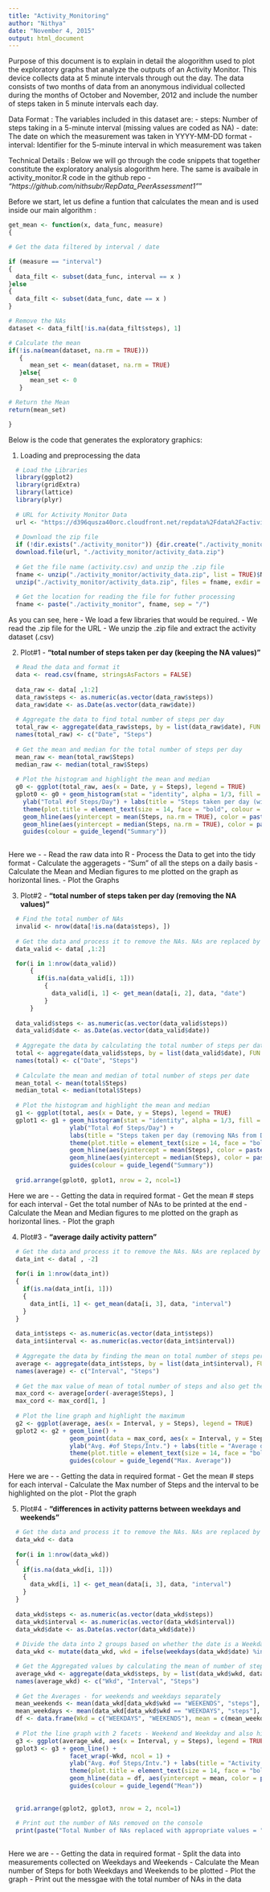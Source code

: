 ```yaml
---
title: "Activity_Monitoring"
author: "Nithya"
date: "November 4, 2015"
output: html_document
---
```


Purpose of this document is to explain in detail the alogorithm used to plot the exploratory graphs that analyze the outputs of an Activity Monitor. This device collects data at 5 minute intervals through out the day. The data consists of two months of data from an anonymous individual collected during the months of October and November, 2012 and include the number of steps taken in 5 minute intervals each day.

Data Format :
The variables included in this dataset are:
 - steps: Number of steps taking in a 5-minute interval (missing values are coded as NA)
 - date: The date on which the measurement was taken in YYYY-MM-DD format
 - interval: Identifier for the 5-minute interval in which measurement was taken
 
Technical Details :
Below we will go through the code snippets that together constitute the exploratory analysis alogorithm here. The same is avaibale in activity_monitor.R code in the github repo - *"https://github.com/nithsubr/RepData_PeerAssessment1"*"

Before we start, let us define a funtion that calculates the mean and is used inside our main algorithm :
```r
get_mean <- function(x, data_func, measure)
{

# Get the data filtered by interval / date

if (measure == "interval")
{
  data_filt <- subset(data_func, interval == x )  
}else
{
  data_filt <- subset(data_func, date == x )
}

# Remove the NAs
dataset <- data_filt[!is.na(data_filt$steps), 1]

# Calculate the mean
if(!is.na(mean(dataset, na.rm = TRUE)))
   {
      mean_set <- mean(dataset, na.rm = TRUE)
   }else{
      mean_set <- 0
   }

# Return the Mean
return(mean_set)

}

```

Below is the code that generates the exploratory graphics:

1. Loading and preprocessing the data

```r
  
  # Load the Libraries
  library(ggplot2)
  library(gridExtra)
  library(lattice)
  library(plyr)
  
  # URL for Activity Monitor Data
  url <- "https://d396qusza40orc.cloudfront.net/repdata%2Fdata%2Factivity.zip"
  
  # Download the zip file
  if (!dir.exists("./activity_monitor")) {dir.create("./activity_monitor")}
  download.file(url, "./activity_monitor/activity_data.zip")
  
  # Get the file name (activity.csv) and unzip the .zip file
  fname <- unzip("./activity_monitor/activity_data.zip", list = TRUE)$Name
  unzip("./activity_monitor/activity_data.zip", files = fname, exdir = "./activity_monitor", overwrite = TRUE)
  
  # Get the location for reading the file for futher processing
  fname <- paste("./activity_monitor", fname, sep = "/")
```

As you can see, here 
 - We load a few libraries that would be required.
 - We read the .zip file for the URL
 - We unzip the .zip file and extract the activity dataset (.csv)


2. Plot#1 - **"total number of steps taken per day (keeping the NA values)"**

```r
  
  # Read the data and format it
  data <- read.csv(fname, stringsAsFactors = FALSE)
  
  data_raw <- data[ ,1:2]
  data_raw$steps <- as.numeric(as.vector(data_raw$steps))
  data_raw$date <- as.Date(as.vector(data_raw$date))
  
  # Aggregate the data to find total number of steps per day
  total_raw <- aggregate(data_raw$steps, by = list(data_raw$date), FUN = sum)
  names(total_raw) <- c("Date", "Steps")
  
  # Get the mean and median for the total number of steps per day
  mean_raw <- mean(total_raw$Steps)
  median_raw <- median(total_raw$Steps)
  
  # Plot the histogram and highlight the mean and median
  g0 <- ggplot(total_raw, aes(x = Date, y = Steps), legend = TRUE)
  gplot0 <- g0 + geom_histogram(stat = "identity", alpha = 1/3, fill = "blue") + 
    ylab("Total #of Steps/Day") + labs(title = "Steps taken per day (with NAs in data)") +
    theme(plot.title = element_text(size = 14, face = "bold", colour = "brown")) +
    geom_hline(aes(yintercept = mean(Steps, na.rm = TRUE), color = paste("Mean = ", round(mean(Steps, na.rm = TRUE),2))), data = total_raw, show_guide = TRUE) + 
    geom_hline(aes(yintercept = median(Steps, na.rm = TRUE), color = paste("Median = ", round(median(Steps, na.rm = TRUE),2))), data = total_raw,  show_guide = TRUE) + 
    guides(colour = guide_legend("Summary"))
  
```

Here we - 
 - Read the raw data into R
 - Process the Data to get into the tidy format
 - Calculate the aggeragets - "Sum" of all the steps on a daily basis
 - Calculate the Mean and Median figures to me plotted on the graph as horizontal lines.
 - Plot the Graphs


3. Plot#2 - **"total number of steps taken per day (removing the NA values)"**

```r
  
  # Find the total number of NAs
  invalid <- nrow(data[!is.na(data$steps), ])
  
  # Get the data and process it to remove the NAs. NAs are replaced by mean of total number of steps aggregated for the specific date
  data_valid <- data[ ,1:2]

  for(i in 1:nrow(data_valid))
      {
        if(is.na(data_valid[i, 1])) 
          {
            data_valid[i, 1] <- get_mean(data[i, 2], data, "date")
          }
      }
  
  data_valid$steps <- as.numeric(as.vector(data_valid$steps))
  data_valid$date <- as.Date(as.vector(data_valid$date))
  
  # Aggregate the data by calculating the total number of steps per date
  total <- aggregate(data_valid$steps, by = list(data_valid$date), FUN = sum)
  names(total) <- c("Date", "Steps")
  
  # Calculate the mean and median of total number of steps per date
  mean_total <- mean(total$Steps)
  median_total <- median(total$Steps)
  
  # Plot the histogram and highlight the mean and median
  g1 <- ggplot(total, aes(x = Date, y = Steps), legend = TRUE)
  gplot1 <- g1 + geom_histogram(stat = "identity", alpha = 1/3, fill = "blue") + 
                 ylab("Total #of Steps/Day") + 
                 labs(title = "Steps taken per day (removing NAs from Data)") +
                 theme(plot.title = element_text(size = 14, face = "bold", colour = "brown")) +
                 geom_hline(aes(yintercept = mean(Steps), color = paste("Mean = ", round(mean(Steps),2))), data = total, show_guide = TRUE) + 
                 geom_hline(aes(yintercept = median(Steps), color = paste("Median = ", round(median(Steps),2))), data = total,  show_guide = TRUE) + 
                 guides(colour = guide_legend("Summary"))
  
  grid.arrange(gplot0, gplot1, nrow = 2, ncol=1)

```

Here we are - 
 - Getting the data in required format
 - Get the mean # steps for each interval
 - Get the total number of NAs to be printed at the end
 - Calculate the Mean and Median figures to me plotted on the graph as horizontal lines.
 - Plot the graph


4. Plot#3 - **"average daily activity pattern"**
```r

  # Get the data and process it to remove the NAs. NAs are replaced by mean of total number of steps aggregated for the specific interval
  data_int <- data[ , -2]
  
  for(i in 1:nrow(data_int))
  {
    if(is.na(data_int[i, 1])) 
    {
      data_int[i, 1] <- get_mean(data[i, 3], data, "interval")
    }
  }
  
  data_int$steps <- as.numeric(as.vector(data_int$steps))
  data_int$interval <- as.numeric(as.vector(data_int$interval))
  
  # Aggregate the data by finding the mean on total number of steps per interval
  average <- aggregate(data_int$steps, by = list(data_int$interval), FUN = mean)
  names(average) <- c("Interval", "Steps")
  
  # Get the max value of mean of total number of steps and also get the specific interval
  max_cord <- average[order(-average$Steps), ]
  max_cord <- max_cord[1, ]
  
  # Plot the line graph and highlight the maximum
  g2 <- ggplot(average, aes(x = Interval, y = Steps), legend = TRUE)
  gplot2 <- g2 + geom_line() + 
                 geom_point(data = max_cord, aes(x = Interval, y = Steps, colour = paste("Interval = ",                                  round(Interval,2), ", #Steps = " ,round(Steps,2))), size = 4, show_guide = TRUE) + 
                 ylab("Avg. #of Steps/Intv.") + labs(title = "Average daily activity pattern") +
                 theme(plot.title = element_text(size = 14, face = "bold", colour = "brown")) +
                 guides(colour = guide_legend("Max. Average"))

```

Here we are - 
 - Getting the data in required format
 - Get the mean # steps for each interval
 - Calculate the Max number of Steps and the interval to be highlighted on the plot
 - Plot the graph


5. Plot#4 - **"differences in activity patterns between weekdays and weekends"** 
```r
  
  # Get the data and process it to remove the NAs. NAs are replaced by mean of total number of steps aggregated for the specific interval
  data_wkd <- data
  
  for(i in 1:nrow(data_wkd))
  {
    if(is.na(data_wkd[i, 1])) 
    {
      data_wkd[i, 1] <- get_mean(data[i, 3], data, "interval")
    }
  }
  
  data_wkd$steps <- as.numeric(as.vector(data_wkd$steps))
  data_wkd$interval <- as.numeric(as.vector(data_wkd$interval))
  data_wkd$date <- as.Date(as.vector(data_wkd$date)) 
  
  # Divide the data into 2 groups based on whether the date is a Weekday / Weekend
  data_wkd <- mutate(data_wkd, wkd = ifelse(weekdays(data_wkd$date) %in% c("Sunday", "Saturday"), "WEEKENDS", "WEEKDAYS"))

  # Get the Aggregated values by calculating the mean of number of steps per interval
  average_wkd <- aggregate(data_wkd$steps, by = list(data_wkd$wkd, data_wkd$interval), FUN = mean)
  names(average_wkd) <- c("Wkd", "Interval", "Steps")
  
  # Get the Averages - for weekends and weekdays separately
  mean_weekends <- mean(data_wkd[data_wkd$wkd == "WEEKENDS", "steps"], na.rm = TRUE)
  mean_weekdays <- mean(data_wkd[data_wkd$wkd == "WEEKDAYS", "steps"], na.rm = TRUE)
  df <- data.frame(Wkd = c("WEEKDAYS", "WEEKENDS"), mean = c(mean_weekdays, mean_weekends))
  
  # Plot the line graph with 2 facets - Weekend and Weekday and also highlight the respective means
  g3 <- ggplot(average_wkd, aes(x = Interval, y = Steps), legend = TRUE)
  gplot3 <- g3 + geom_line() + 
                 facet_wrap(~Wkd, ncol = 1) +
                 ylab("Avg. #of Steps/Intv.") + labs(title = "Activity patterns weekdays Vs weekends") +
                 theme(plot.title = element_text(size = 14, face = "bold", colour = "brown")) +
                 geom_hline(data = df, aes(yintercept = mean, color = paste(Wkd, " = ", round(mean,2))), show_guide = TRUE) + 
                 guides(colour = guide_legend("Mean"))
                 
  
  grid.arrange(gplot2, gplot3, nrow = 2, ncol=1)
  
  # Print out the number of NAs removed on the console
  print(paste("Total Number of NAs replaced with appropriate values = ", invalid, sep = ""))
  
```  

Here we are - 
 - Getting the data in required format
 - Split the data into measurements collected on Weekdays and Weekends
 - Calculate the Mean number of Steps for both Weekdays and Weekends to be plotted
 - Plot the graph
 - Print out the messgae with the total number of NAs in the data
 
